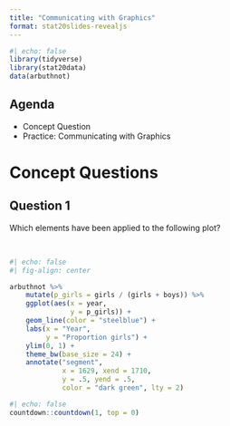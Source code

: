 ```yaml
---
title: "Communicating with Graphics"
format: stat20slides-revealjs
---
```


```r
#| echo: false
library(tidyverse)
library(stat20data)
data(arbuthnot)
```


## Agenda

- Concept Question
- Practice: Communicating with Graphics


# Concept Questions


## Question 1

:::{.poll}
Which elements have been applied to the following plot?
:::

\

```r
#| echo: false
#| fig-align: center

arbuthnot %>%
    mutate(p_girls = girls / (girls + boys)) %>%
    ggplot(aes(x = year,
               y = p_girls)) +
    geom_line(color = "steelblue") +
    labs(x = "Year",
         y = "Proportion girls") +
    ylim(0, 1) +
    theme_bw(base_size = 24) +
    annotate("segment", 
             x = 1629, xend = 1710,
             y = .5, yend = .5,
             color = "dark green", lty = 2)
```

```r
#| echo: false
countdown::countdown(1, top = 0)
```
